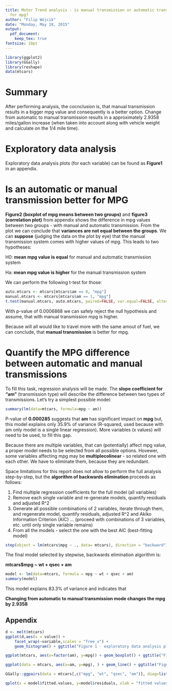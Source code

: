 ```yaml
---
title: Motor Trend analysis - is manual transmission or automatic transmission better
  for mpg?
author: "Filip Wójcik"
date: "Monday, May 18, 2015"
output: 
  pdf_document:
    keep_tex: true
fontsize: 10pt
---
```


```r
library(ggplot2)
library(GGally)
library(reshape)
data(mtcars)
```

# Summary

After performing analysis, the cocnclusion is, that manual transmission results in a bigger mpg value and consequently is a better option. Change from automatic to manual transmission results in a approximately 2.9358 miles/gallon increase (when taken into account along with vehicle weight and calculate on the 1/4 mile time).

# Exploratory data analysis

Exploratory data analysis plots (for each variable) can be found as **Figure1** in an appendix.

# Is an automatic or manual transmission better for MPG

**Figure2 (boxplot of mpg means between two groups)** and **figure3 (correlation plot)** from appendix shows the difference in mpg values between two groups - with manual and automatic transmission. From the plot we can conclude that **variances are not equal between the groups**. We can **suppose** (judging the data on the plot by eye) that the manual transmission system comes with higher values of mpg.  This leads to two hypotheses:

H0: **mean mpg value is equal** for manual and automatic transmission system

Ha: **mean mpg value is higher** for the manual transmission system

We can perform the following t-test for those:

```r
auto.mtcars <- mtcars[mtcars$am == 0, "mpg"]
manual.mtcars <- mtcars[mtcars$am == 1, "mpg"]
t.test(manual.mtcars, auto.mtcars, paired=FALSE, var.equal=FALSE, alternative = "greater")
```

With p-value of 0.0006868 we can safely reject the null hypothesis and assume, that with manual transmission mpg is higher.

Because will all would like to travel more with the same amout of fuel, we can conclude, that **manual transmission** is better for mpg.

# Quantify the MPG difference between automatic and manual transmissions

To fill this task, regression analysis will be made. The **slope coefficient for "am"** (transmission type) will describe the difference between two types of transmissions. 
Let's try a simplest possible model:
```r
summary(lm(data=mtcars, formula=mpg ~ am))
```
P-value of **0.000285** suggests that **am** has significant impact on **mpg** but, this model explains only 35.9% of variance (R-squared, used because with am only model is a single linear regression). More variables (x values) will need to be used, to fill this gap.

Because there are multiple variables, that can (potentially) affect mpg value, a proper model needs to be selected from all possible options. Hovewer, some variables affecting mpg may be **multiplecolinear** - so related one with each other. We have to eliminate them, because they are redundant.

Space limitations for this report does not allow to perform the full analysis step-by-step, but the **algorithm of backwards elimination ** proceeds as follows:

1. Find multiple regression coefficients for the full model (all variables)
2. Remove each single variable and re-generate models, quantify residuals and adjusted R^2
3. Generate all possible combinations of 2 variables, iterate through them, and regenerate model, quantify residuals, adjusted R^2 and Akiko Information Criterion (AIC)
... (proceed with combinations of 3 variables, etc. until only single variable remains)
4. From all the models - select the one with the best AIC (best-fitting model)

```r
step(object = lm(mtcars$mpg ~ ., data= mtcars), direction = "backward")
```

The final model selected by stepwise, backwards elimination algorithm is:

**mtcars$mpg ~ wt + qsec + am**

```r
model <- lm(data=mtcars, formula = mpg ~ wt + qsec + am)
summary(model)
```

This model explains 83.3% of variance and indicates that

**Changing from automatic to manual transmission mode changes the mpg by 2.9358**

## Appendix

```r
d <- melt(mtcars)
ggplot(d,aes(x = value)) + 
    facet_wrap(~variable,scales = "free_x") + 
    geom_histogram() + ggtitle("Figure 1 - exploratory data analysis plot")
```

```r
ggplot(mtcars, aes(x=factor(am), y=mpg)) + geom_boxplot() + ggtitle("Figure 2 - mpg values in groups with manual and automatic transmission")
```

```r
ggplot(data = mtcars, aes(x=am, y=mpg), ) + geom_line() + ggtitle("Figure 3 - mpg and am correlation plot")
```

```r
GGally::ggpairs(data = mtcars[,c("mpg", "wt", "qsec", "am")], diag=list(continuous="bar", params=c(colour="blue")), lower=list(continuous="smooth"), title="Figure 4-final model plot. Variables correlations")
```

```r
qplot(x = model$fitted.values, y=model$residuals, xlab = "fitted values", ylab="residuals") + geom_point() + geom_smooth(method="lm") + ggtitle("Figure 5- final model residuals plot")
```